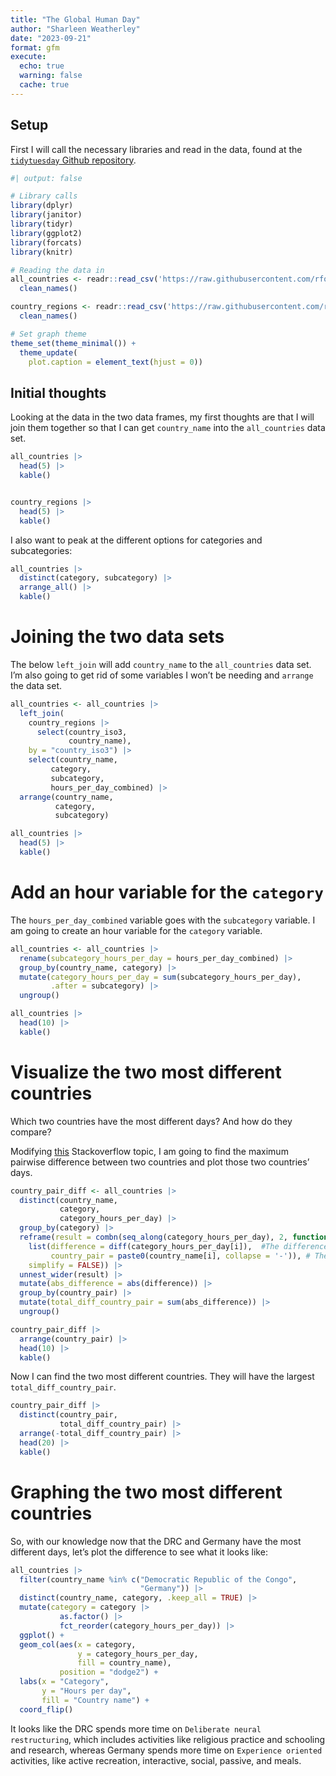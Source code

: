 ```yaml
---
title: "The Global Human Day"
author: "Sharleen Weatherley"
date: "2023-09-21"
format: gfm
execute:
  echo: true
  warning: false
  cache: true
---
```


## Setup

First I will call the necessary libraries and read in the data, found at the [`tidytuesday` Github repository](https://github.com/rfordatascience/tidytuesday/blob/master/data/2023/2023-09-12/readme.md).


```r
#| output: false

# Library calls
library(dplyr)
library(janitor)
library(tidyr)
library(ggplot2)
library(forcats)
library(knitr)

# Reading the data in
all_countries <- readr::read_csv('https://raw.githubusercontent.com/rfordatascience/tidytuesday/master/data/2023/2023-09-12/all_countries.csv') |> 
  clean_names()

country_regions <- readr::read_csv('https://raw.githubusercontent.com/rfordatascience/tidytuesday/master/data/2023/2023-09-12/country_regions.csv') |> 
  clean_names()

# Set graph theme
theme_set(theme_minimal()) +
  theme_update(
    plot.caption = element_text(hjust = 0))

```


## Initial thoughts

Looking at the data in the two data frames, my first thoughts are that I will join them together so that I can get `country_name` into the `all_countries` data set.

```r

all_countries |> 
  head(5) |>
  kable()


country_regions |> 
  head(5) |> 
  kable()


```

I also want to peak at the different options for categories and subcategories:

```r

all_countries |> 
  distinct(category, subcategory) |> 
  arrange_all() |> 
  kable()

```

# Joining the two data sets

The below `left_join` will add `country_name` to the `all_countries` data set. I'm also going to get rid of some variables I won't be needing and `arrange` the data set.

```r

all_countries <- all_countries |>
  left_join(
    country_regions |>
      select(country_iso3,
             country_name),
    by = "country_iso3") |> 
    select(country_name,
         category,
         subcategory,
         hours_per_day_combined) |> 
  arrange(country_name,
          category,
          subcategory)

all_countries |> 
  head(5) |> 
  kable()

```


# Add an hour variable for the `category`

The `hours_per_day_combined` variable goes with the `subcategory` variable. I am going to create an hour variable for the `category` variable.

```r

all_countries <- all_countries |> 
  rename(subcategory_hours_per_day = hours_per_day_combined) |> 
  group_by(country_name, category) |> 
  mutate(category_hours_per_day = sum(subcategory_hours_per_day),
         .after = subcategory) |> 
  ungroup()

all_countries |> 
  head(10) |> 
  kable()

```


# Visualize the two most different countries

Which two countries have the most different days? And how do they compare?

Modifying [this](https://stackoverflow.com/questions/67714078/how-to-get-the-pairwise-difference-of-all-values-within-uneven-categories-in-r) Stackoverflow topic, I am going to find the maximum pairwise difference between two countries and plot those two countries' days.

```r

country_pair_diff <- all_countries |> 
  distinct(country_name,
           category,
           category_hours_per_day) |> 
  group_by(category) |> 
  reframe(result = combn(seq_along(category_hours_per_day), 2, function(i)
    list(difference = diff(category_hours_per_day[i]),  #The difference
         country_pair = paste0(country_name[i], collapse = '-')), # The pairs
    simplify = FALSE)) |> 
  unnest_wider(result) |> 
  mutate(abs_difference = abs(difference)) |> 
  group_by(country_pair) |> 
  mutate(total_diff_country_pair = sum(abs_difference)) |> 
  ungroup()

country_pair_diff |> 
  arrange(country_pair) |> 
  head(10) |> 
  kable()

```


Now I can find the two most different countries. They will have the largest `total_diff_country_pair`.

```r

country_pair_diff |> 
  distinct(country_pair,
           total_diff_country_pair) |> 
  arrange(-total_diff_country_pair) |> 
  head(20) |> 
  kable()

```

# Graphing the two most different countries

So, with our knowledge now that the DRC and Germany have the most different days, let's plot the difference to see what it looks like:

```r

all_countries |> 
  filter(country_name %in% c("Democratic Republic of the Congo",
                             "Germany")) |> 
  distinct(country_name, category, .keep_all = TRUE) |> 
  mutate(category = category |> 
           as.factor() |> 
           fct_reorder(category_hours_per_day)) |> 
  ggplot() +
  geom_col(aes(x = category,
               y = category_hours_per_day,
               fill = country_name),
           position = "dodge2") +
  labs(x = "Category",
       y = "Hours per day",
       fill = "Country name") +
  coord_flip()

```

It looks like the DRC spends more time on `Deliberate neural restructuring`, which includes activities like religious practice and schooling and research, whereas Germany spends more time on `Experience oriented` activities, like active recreation, interactive, social, passive, and meals.
